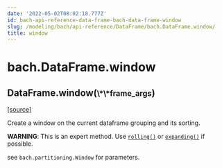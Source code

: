 ```yaml
---
date: '2022-05-02T08:02:18.777Z'
id: bach-api-reference-data-frame-bach-data-frame-window
slug: /modeling/bach/api-reference/DataFrame/bach.DataFrame.window/
title: window
---
```


# bach.DataFrame.window

<div class="method">

<h2 class="signature-class"><span class="additional-name">DataFrame.</span><span class="name">window(</span><small class="parameter-list"><span class="parameter" id="**">\*\*frame_args</span></small>)</h2>


&#8203;<span class="view-source">[[source]](https://github.com/objectiv/objectiv-analytics/blob/main/bach/bach/dataframe.py)</span>

<div class="content">

Create a window on the current dataframe grouping and its sorting.

**WARNING**: This is an expert method. Use [`rolling()`](/docs/modeling/bach/api-reference/DataFrame/bach.DataFrame.rolling/#bach.DataFrame.rolling) or [`expanding()`](/docs/modeling/bach/api-reference/DataFrame/bach.DataFrame.expanding/#bach.DataFrame.expanding) if possible.

see `bach.partitioning.Window` for parameters.


</div>

</div>
